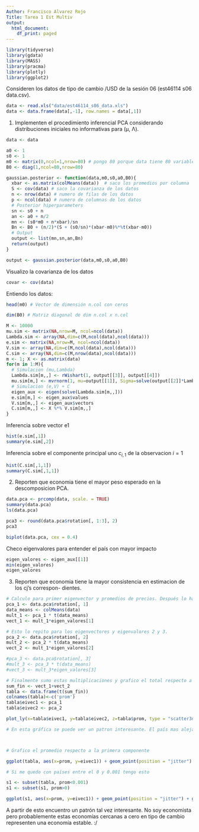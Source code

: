```yaml
---
Author: Francisco Alvarez Rojo
Title: Tarea 1 Est Multiv
output:
  html_document:
    df_print: paged
---
```


```r
library(tidyverse)
library(gdata)
library(MASS)
library(pracma)
library(plotly)
library(ggplot2)
```

Consideren los datos de tipo de cambio /USD de la sesión 06 (est46114 s06 data.csv).

```r
data <- read.xls("data/est46114_s06_data.xls")
data <- data.frame(data[,-1], row.names = data[,1])
```


1. Implementen el procedimiento inferencial PCA considerando distribuciones iniciales no
informativas para (μ, Λ).

```r
data <- data

a0 <- 1
s0 <- 1
m0 <- matrix(0,ncol=1,nrow=80) # pongo 80 porque data tiene 80 variables
B0 <- diag(1,ncol=80,nrow=80) 

gaussian.posterior <- function(data,m0,s0,a0,B0){
  xbar <- as.matrix(colMeans(data))  # saco los promedios por columna
  S <- cov(data) # saco la covarianza de los datos
  n <- nrow(data) # numero de filas de los datos
  p <- ncol(data) # numero de columnas de los datos
  # Posterior hiperparameters
  sn <- s0 + n 
  an <- a0 + n/2
  mn <- (s0*m0 + n*xbar)/sn 
  Bn <- B0 + (n/2)*(S + (s0/sn)*(xbar-m0)%*%t(xbar-m0))
  # Output
  output <- list(mn,sn,an,Bn)
  return(output)
}

output <- gaussian.posterior(data,m0,s0,a0,B0)
```

Visualizo la covarianza de los datos
```r
covar <- cov(data)
```

Entiendo los datos:

```r
head(m0) # Vector de dimensión n.col con ceros
```
```r
dim(B0) # Matriz diagonal de dim n.col x n.col
```




```r
M <- 10000
mu.sim <- matrix(NA,nrow=M, ncol=ncol(data))
Lambda.sim <- array(NA,dim=c(M,ncol(data),ncol(data)))
e.sim <- matrix(NA,nrow=M, ncol=ncol(data))
V.sim <- array(NA,dim=c(M,ncol(data),ncol(data)))
C.sim <- array(NA,dim=c(M,nrow(data),ncol(data)))
m <- 1; X <- as.matrix(data)
for(m in 1:M){
  # Simulacion (mu,Lambda)
  Lambda.sim[m,,] <- rWishart(1, output[[3]], output[[4]])
  mu.sim[m,] <- mvrnorm(1, mu=output[[1]], Sigma=solve(output[[2]]*Lambda.sim[m,,]), tol = 1e-6)
  # Simulacion (e,V) + C
  eigen_aux <- eigen(solve(Lambda.sim[m,,]))
  e.sim[m,] <- eigen_aux$values
  V.sim[m,,] <- eigen_aux$vectors
  C.sim[m,,] <- X %*% V.sim[m,,]
}
```

Inferencia sobre vector e1
```r
hist(e.sim[,1])
summary(e.sim[,2])
```

Inferencia sobre el componente principal uno $c_{i,1}$ de la observacion $i=1$
```r
hist(C.sim[,1,1])
summary(C.sim[,1,1])
```

2. Reporten que economia tiene el mayor peso esperado en la descomposicion PCA.

```r
data.pca <- prcomp(data, scale. = TRUE)
summary(data.pca)
ls(data.pca)
```

```r
pca3 <- round(data.pca$rotation[, 1:3], 2)
pca3
```

```r
biplot(data.pca, cex = 0.4)
```

Checo eigenvalores para entender el país con mayor impacto

```r
eigen_valores <- eigen_aux[[1]]
min(eigen_valores)
eigen_valores
```


3. Reporten que economia tiene la mayor consistencia en estimacion de los cj's correspon-
dientes.

```r
# Calculo para primer eigenvector y promedios de precios. Después lo hago por el eigenvalor relacionado al eigenvector
pca_1 <- data.pca$rotation[, 1]
data_means <- colMeans(data)
mult_1 <- pca_1 * t(data_means)
vect_1 <- mult_1*eigen_valores[1]

# Esto lo repito para los eigenvectores y eigenvalores 2 y 3.
pca_2 <- data.pca$rotation[, 2]
mult_2 <- pca_2 * t(data_means)
vect_2 <- mult_1*eigen_valores[2]

#pca_3 <- data.pca$rotation[, 3]
#mult_3 <- pca_3 * t(data_means)
#vect_3 <- mult_3*eigen_valores[3]

# Finalmente sumo estas multiplicaciones y grafico el total respecto a sus componentes principales.
sum_fin <- vect_1+vect_2
tabla <- data.frame(t(sum_fin))
colnames(tabla)<-c('prom')
tabla$eivec1 <- pca_1
tabla$eivec2 <- pca_2

plot_ly(x=tabla$eivec1, y=tabla$eivec2, z=tabla$prom, type = "scatter3d",mode="markers", color = tabla$prom)

# En esta gráfica se puede ver un patron interesante. El país mas alejado del cero, marcado en amarillo es Ecuador, seguido por indonesia y Paraguay.




```

```r
# Grafico el promedio respecto a la primera componente 

ggplot(tabla, aes(x=prom, y=eivec1)) + geom_point(position = "jitter") + geom_text(label=rownames(tabla))
```

```r
# Si me quedo con países entre el 0 y 0.001 tengo esto

s1 <- subset(tabla, prom<0.001)
s1 <- subset(s1, prom>0)

ggplot(s1, aes(x=prom, y=eivec1)) + geom_point(position = "jitter") + geom_text(label=rownames(s1))

```

A partir de esto encuentro un patrón tal vez interesante. No soy economista pero probablemente estas economías cercanas a cero en tipo de cambio representen una economía estable. :/ 

